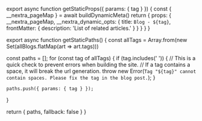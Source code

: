 

export async function getStaticProps({ params: { tag } }) {
  const { __nextra_pageMap } = await buildDynamicMeta()
  return {
    props: {
      __nextra_pageMap,
      __nextra_dynamic_opts: {
        title: `Blog - ${tag}`,
        frontMatter: {
          description: 'List of related articles.'
        }
      }
    }
  }
}

export async function getStaticPaths() {
  const allTags = Array.from(new Set(allBlogs.flatMap(art => art.tags)))
  
  const paths = [];
  for (const tag of allTags) {
    if (tag.includes(' ')) {
      // This is a quick check to prevent errors when building the site.
      // If a tag contains a space, it will break the url generation.
      throw new Error(`Tag "${tag}" cannot contain spaces. Please fix the tag in the blog post.`);
    }

    paths.push({ params: { tag } });

}

return { paths, fallback: false } }
